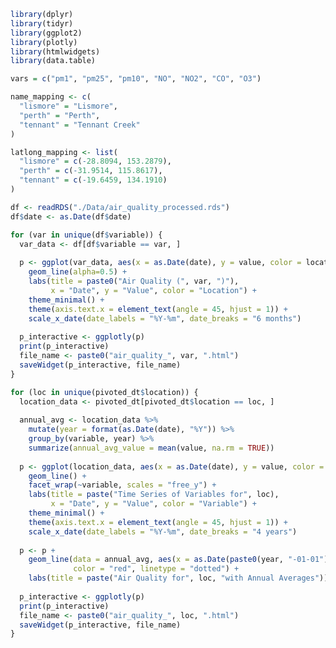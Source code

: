 

```{r}
library(dplyr)
library(tidyr)
library(ggplot2)
library(plotly)
library(htmlwidgets)
library(data.table)

vars = c("pm1", "pm25", "pm10", "NO", "NO2", "CO", "O3")

name_mapping <- c(
  "lismore" = "Lismore",
  "perth" = "Perth",
  "tennant" = "Tennant Creek"
)

latlong_mapping <- list(
  "lismore" = c(-28.8094, 153.2879),
  "perth" = c(-31.9514, 115.8617),
  "tennant" = c(-19.6459, 134.1910)
)

df <- readRDS("./Data/air_quality_processed.rds")
df$date <- as.Date(df$date)

```

```{r}
for (var in unique(df$variable)) {
  var_data <- df[df$variable == var, ]
  
  p <- ggplot(var_data, aes(x = as.Date(date), y = value, color = location, group = location)) +
    geom_line(alpha=0.5) +
    labs(title = paste0("Air Quality (", var, ")"),
         x = "Date", y = "Value", color = "Location") +
    theme_minimal() +
    theme(axis.text.x = element_text(angle = 45, hjust = 1)) +
    scale_x_date(date_labels = "%Y-%m", date_breaks = "6 months")
  
  p_interactive <- ggplotly(p)
  print(p_interactive)
  file_name <- paste0("air_quality_", var, ".html")
  saveWidget(p_interactive, file_name)
}

```










```{r}

for (loc in unique(pivoted_dt$location)) {
  location_data <- pivoted_dt[pivoted_dt$location == loc, ]
  
  annual_avg <- location_data %>%
    mutate(year = format(as.Date(date), "%Y")) %>%
    group_by(variable, year) %>%
    summarize(annual_avg_value = mean(value, na.rm = TRUE))
  
  p <- ggplot(location_data, aes(x = as.Date(date), y = value, color = variable, group = variable)) +
    geom_line() +
    facet_wrap(~variable, scales = "free_y") +
    labs(title = paste("Time Series of Variables for", loc),
         x = "Date", y = "Value", color = "Variable") +
    theme_minimal() +
    theme(axis.text.x = element_text(angle = 45, hjust = 1)) +
    scale_x_date(date_labels = "%Y-%m", date_breaks = "4 years")
  
  p <- p + 
    geom_line(data = annual_avg, aes(x = as.Date(paste0(year, "-01-01")), y = annual_avg_value, group = variable), 
              color = "red", linetype = "dotted") +
    labs(title = paste("Air Quality for", loc, "with Annual Averages"))
  
  p_interactive <- ggplotly(p)
  print(p_interactive)
  file_name <- paste0("air_quality_", loc, ".html")
  saveWidget(p_interactive, file_name)
}

```

